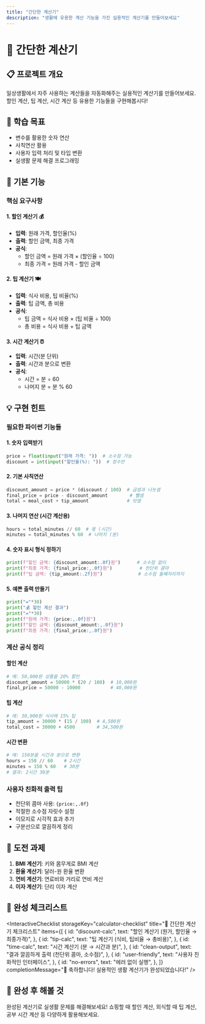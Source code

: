 ```yaml
---
title: "간단한 계산기"
description: "생활에 유용한 계산 기능을 가진 실용적인 계산기를 만들어보세요"
---
```



# 🧮 간단한 계산기

## 📋 프로젝트 개요

일상생활에서 자주 사용하는 계산들을 자동화해주는 실용적인 계산기를 만들어보세요. 할인 계산, 팁 계산, 시간 계산 등 유용한 기능들을 구현해봅시다!

## 🎯 학습 목표

- 변수를 활용한 숫자 연산
- 사칙연산 활용
- 사용자 입력 처리 및 타입 변환
- 실생활 문제 해결 프로그래밍

## 🚀 기본 기능

### 핵심 요구사항

#### 1. 할인 계산기 💰

- **입력**: 원래 가격, 할인율(%)
- **출력**: 할인 금액, 최종 가격
- **공식**:
  - 할인 금액 = 원래 가격 × (할인율 ÷ 100)
  - 최종 가격 = 원래 가격 - 할인 금액

#### 2. 팁 계산기 🍽️

- **입력**: 식사 비용, 팁 비율(%)
- **출력**: 팁 금액, 총 비용
- **공식**:
  - 팁 금액 = 식사 비용 × (팁 비율 ÷ 100)
  - 총 비용 = 식사 비용 + 팁 금액

#### 3. 시간 계산기 ⏰

- **입력**: 시간(분 단위)
- **출력**: 시간과 분으로 변환
- **공식**:
  - 시간 = 분 ÷ 60
  - 나머지 분 = 분 % 60

## 💡 구현 힌트

### 필요한 파이썬 기능들

#### 1. 숫자 입력받기

```python
price = float(input("원래 가격: "))  # 소수점 가능
discount = int(input("할인율(%): "))  # 정수만
```

#### 2. 기본 사칙연산

```python
discount_amount = price * (discount / 100)  # 곱셈과 나눗셈
final_price = price - discount_amount        # 뺄셈
total = meal_cost + tip_amount              # 덧셈
```

#### 3. 나머지 연산 (시간 계산용)

```python
hours = total_minutes // 60  # 몫 (시간)
minutes = total_minutes % 60  # 나머지 (분)
```

#### 4. 숫자 표시 형식 정하기

```python
print(f"할인 금액: {discount_amount:.0f}원")      # 소수점 없이
print(f"최종 가격: {final_price:,.0f}원")          # 천단위 콤마
print(f"팁 금액: {tip_amount:.2f}원")             # 소수점 둘째자리까지
```

#### 5. 예쁜 출력 만들기

```python
print("="*30)
print("💰 할인 계산 결과")
print("="*30)
print(f"원래 가격: {price:,.0f}원")
print(f"할인 금액: {discount_amount:,.0f}원")
print(f"최종 가격: {final_price:,.0f}원")
```

### 계산 공식 정리

#### 할인 계산

```python
# 예: 50,000원 상품을 20% 할인
discount_amount = 50000 * (20 / 100)  # 10,000원
final_price = 50000 - 10000           # 40,000원
```

#### 팁 계산

```python
# 예: 30,000원 식사에 15% 팁
tip_amount = 30000 * (15 / 100)  # 4,500원
total_cost = 30000 + 4500        # 34,500원
```

#### 시간 변환

```python
# 예: 150분을 시간과 분으로 변환
hours = 150 // 60    # 2시간
minutes = 150 % 60   # 30분
# 결과: 2시간 30분
```

### 사용자 친화적 출력 팁

- 천단위 콤마 사용: `{price:,.0f}`
- 적절한 소수점 자릿수 설정
- 이모지로 시각적 효과 추가
- 구분선으로 깔끔하게 정리

## 🎯 도전 과제

1. **BMI 계산기**: 키와 몸무게로 BMI 계산
2. **환율 계산기**: 달러-원 환율 변환
3. **연비 계산기**: 연료비와 거리로 연비 계산
4. **이자 계산기**: 단리 이자 계산

## 📝 완성 체크리스트

<InteractiveChecklist
  storageKey="calculator-checklist"
  title="🧮 간단한 계산기 체크리스트"
  items={[
    {
      id: "discount-calc",
      text: "할인 계산기 (원가, 할인율 → 최종가격)",
    },
    {
      id: "tip-calc",
      text: "팁 계산기 (식비, 팁비율 → 총비용)",
    },
    {
      id: "time-calc",
      text: "시간 계산기 (분 → 시간과 분)",
    },
    {
      id: "clean-output",
      text: "결과 깔끔하게 출력 (천단위 콤마, 소수점)",
    },
    {
      id: "user-friendly",
      text: "사용자 친화적인 인터페이스",
    },
    {
      id: "no-errors",
      text: "에러 없이 실행",
    },
  ]}
  completionMessage="🎉 축하합니다! 실용적인 생활 계산기가 완성되었습니다!"
/>

## 🎉 완성 후 해볼 것

완성된 계산기로 실생활 문제를 해결해보세요! 쇼핑할 때 할인 계산, 외식할 때 팁 계산, 공부 시간 계산 등 다양하게 활용해보세요.
